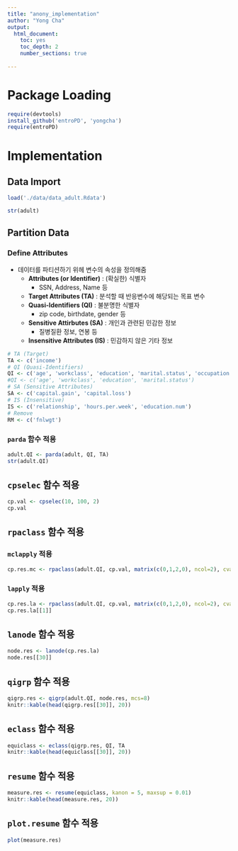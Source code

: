 ```yaml
---
title: "anony_implementation"
author: "Yong Cha"
output: 
  html_document:
    toc: yes
    toc_depth: 2
    number_sections: true
    
---
```



# Package Loading
```r
require(devtools)
install_github('entroPD', 'yongcha')
require(entroPD)
```



# Implementation

## Data Import
```r
load('./data/data_adult.Rdata')
```

```r
str(adult)
```


## Partition Data

### Define Attributes

* 데이터를 파티션하기 위헤 변수의 속성을 정의해줌
    * __Attributes (or Identifier)__ : (확실한) 식별자
        * SSN, Address, Name 등
    * __Target Attributes (TA)__ : 분석할 때 반응변수에 해당되는 목표 변수 
    * __Quasi-Identifiers (QI)__ : 불분명한 식별자
        * zip code, birthdate, gender 등
    * __Sensitive Attirbutes (SA)__ : 개인과 관련된 민감한 정보
        * 질병질환 정보, 연봉 등
    * __Insensitive Attributes (IS)__ : 민감하지 않은 기타 정보
    

```r
# TA (Target)
TA <- c('income')
# QI (Quasi-Identifiers)
QI <- c('age', 'workclass', 'education', 'marital.status', 'occupation', 'race', 'sex', 'native.country')
#QI <- c('age', 'workclass', 'education', 'marital.status')
# SA (Sensitive Attributes)
SA <- c('capital.gain', 'capital.loss')
# IS (Insensitive)
IS <- c('relationship', 'hours.per.week', 'education.num')
# Remove
RM <- c('fnlwgt')
```

### `parda` 함수 적용

```r
adult.QI <- parda(adult, QI, TA)
str(adult.QI)
```



## `cpselec` 함수 적용

```r
cp.val <- cpselec(10, 100, 2)
cp.val
```



## `rpaclass` 함수 적용

### `mclapply` 적용

```r
cp.res.mc <- rpaclass(adult.QI, cp.val, matrix(c(0,1,2,0), ncol=2), cval = 100, mc = TRUE)
```

### `lapply` 적용 

```r
cp.res.la <- rpaclass(adult.QI, cp.val, matrix(c(0,1,2,0), ncol=2), cval = 100)
cp.res.la[[1]]
```


## `lanode` 함수 적용

```r
node.res <- lanode(cp.res.la)
node.res[[30]]
```


## `qigrp` 함수 적용

```r
qigrp.res <- qigrp(adult.QI, node.res, mcs=8)
knitr::kable(head(qigrp.res[[30]], 20))
```


## `eclass` 함수 적용

```r
equiclass <- eclass(qigrp.res, QI, TA
knitr::kable(head(equiclass[[30]], 20))
```



## `resume` 함수 적용

```r
measure.res <- resume(equiclass, kanon = 5, maxsup = 0.01)
knitr::kable(head(measure.res, 20))
```


## `plot.resume` 함수 적용
```r
plot(measure.res)
```
